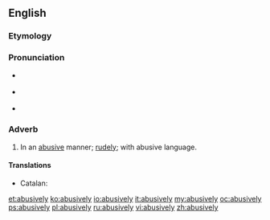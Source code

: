 ==English==

===Etymology===
{{suffix|abusive|ly}}

===Pronunciation===
* {{a|UK}} {{IPA|/ə.ˈbjuː.sɪv.li/}}
* {{a|US}} {{IPA|/ə.ˈbju.sɪv.li/}}
* {{audio|en-us-abusively.ogg|Audio (US)}}

===Adverb===
{{en-adv}}

# In an [[abusive]] manner; [[rudely]]; with abusive language.

====Translations====
{{trans-top|in an abusive manner}}
* Catalan: {{t+|ca|abusivament}}
{{trans-mid}}
{{trans-bottom}}

[[et:abusively]]
[[ko:abusively]]
[[io:abusively]]
[[it:abusively]]
[[my:abusively]]
[[oc:abusively]]
[[ps:abusively]]
[[pl:abusively]]
[[ru:abusively]]
[[vi:abusively]]
[[zh:abusively]]